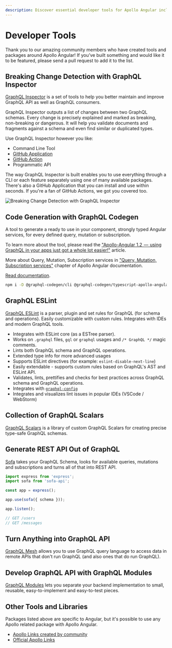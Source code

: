```yaml
---
description: Discover essential developer tools for Apollo Angular including GraphQL Inspector, GraphQL Codegen, and more. Improve and maintain your GraphQL API with these powerful tools.
---
```


# Developer Tools

Thank you to our amazing community members who have created tools and packages around Apollo
Angular! If you’ve built something and would like it to be featured, please send a pull request to
add it to the list.

## Breaking Change Detection with GraphQL Inspector

[GraphQL Inspector](https://graphql-inspector.com) is a set of tools to help you better maintain and
improve GraphQL API as well as GraphQL consumers.

GraphQL Inspector outputs a list of changes between two GraphQL schemas. Every change is precisely
explained and marked as breaking, non-breaking or dangerous. It will help you validate documents and
fragments against a schema and even find similar or duplicated types.

Use GraphQL Inspector however you like:

- Command Line Tool
- [GitHub Application](https://graphql-inspector.com/docs/products/github)
- [GitHub Action](https://graphql-inspector.com/docs/products/action)
- Programmatic API

The way GraphQL Inspector is built enables you to use everything through a CLI or each feature
separately using one of many available packages. There's also a GitHub Application that you can
install and use within seconds. If you're a fan of GitHub Actions, we got you covered too.

![Breaking Change Detection with GraphQL Inspector](https://graphql-inspector.com/assets/img/github/app-action.jpg)

## Code Generation with GraphQL Codegen

A tool to generate a ready to use in your component, strongly typed Angular services, for every
defined query, mutation or subscription.

To learn more about the tool, please read the
["Apollo-Angular 1.2  —  using GraphQL in your apps just got a whole lot easier!"](https://medium.com/the-guild/apollo-angular-code-generation-7903da1f8559)
article.

More about Query, Mutation, Subscription services in
["Query, Mutation, Subscription services"](../data/services) chapter of Apollo Angular
documentation.

[Read documentation](https://graphql-code-generator.com/docs/plugins/typescript-apollo-angular).

```sh npm2yarn
npm i -D @graphql-codegen/cli @graphql-codegen/typescript-apollo-angular
```

## GraphQL ESLint

[GraphQL ESLint](https://github.com/B2o5T/graphql-eslint) is a parser, plugin and set rules
for GraphQL (for schema and operations). Easily customizable with custom rules. Integrates with IDEs
and modern GraphQL tools.

- Integrates with ESLint core (as a ESTree parser).
- Works on `.graphql` files, `gql` or `graphql` usages and `/* GraphQL */` magic comments.
- Lints both GraphQL schema and GraphQL operations.
- Extended type info for more advanced usages
- Supports ESLint directives (for example: `eslint-disable-next-line`)
- Easily extendable - supports custom rules based on GraphQL's AST and ESLint API.
- Validates, lints, prettifies and checks for best practices across GraphQL schema and GraphQL
  operations.
- Integrates with [`graphql-config`](https://graphql-config.com)
- Integrates and visualizes lint issues in popular IDEs (VSCode / WebStorm)

## Collection of GraphQL Scalars

[GraphQL Scalars](https://github.com/Urigo/graphql-scalars) is a library of custom GraphQL Scalars
for creating precise type-safe GraphQL schemas.

## Generate REST API Out of GraphQL

[Sofa](https://www.sofa-api.com) takes your GraphQL Schema, looks for available queries, mutations
and subscriptions and turns all of that into REST API.

```ts
import express from 'express';
import sofa from 'sofa-api';

const app = express();

app.use(sofa({ schema }));

app.listen();

// GET /users
// GET /messages
```

## Turn Anything into GraphQL API

[GraphQL Mesh](https://graphql-mesh.com/) allows you to use GraphQL query language to access data in
remote APIs that don't run GraphQL (and also ones that do run GraphQL).

## Develop GraphQL API with GraphQL Modules

[GraphQL Modules](https://graphql-modules.com) lets you separate your backend implementation to
small, reusable, easy-to-implement and easy-to-test pieces.

## Other Tools and Libraries

Packages listed above are specific to Angular, but it's possible to use any Apollo related package
with Apollo Angular.

- [Apollo Links created by community](https://www.apollographql.com/docs/link/links/community.html)
- [Official Apollo Links](https://apollographql.com/docs/link/#linkslist)
